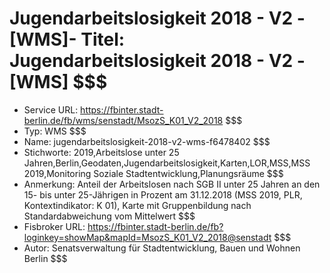 # Jugendarbeitslosigkeit 2018 - V2 - [WMS]- Titel: Jugendarbeitslosigkeit 2018 - V2 - [WMS] $$$
- Service URL: https://fbinter.stadt-berlin.de/fb/wms/senstadt/MsozS_K01_V2_2018 $$$
- Typ: WMS $$$
- Name: jugendarbeitslosigkeit-2018-v2-wms-f6478402 $$$
- Stichworte: 2019,Arbeitslose unter 25 Jahren,Berlin,Geodaten,Jugendarbeitslosigkeit,Karten,LOR,MSS,MSS 2019,Monitoring Soziale Stadtentwicklung,Planungsräume $$$
- Anmerkung: Anteil der Arbeitslosen nach SGB II unter 25 Jahren an den 15- bis unter 25-Jährigen in Prozent am 31.12.2018 (MSS 2019, PLR, Kontextindikator: K 01), Karte mit Gruppenbildung nach Standardabweichung vom Mittelwert $$$
- Fisbroker URL: https://fbinter.stadt-berlin.de/fb?loginkey=showMap&mapId=MsozS_K01_V2_2018@senstadt $$$
- Autor: Senatsverwaltung für Stadtentwicklung, Bauen und Wohnen Berlin $$$
